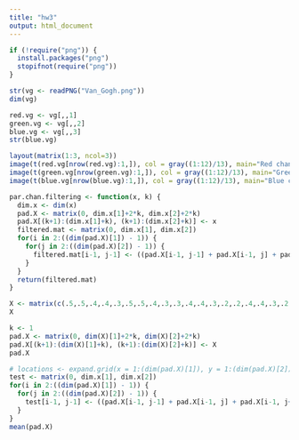 ```yaml
---
title: "hw3"
output: html_document
---
```


```r
if (!require("png")) {
  install.packages("png")
  stopifnot(require("png"))
}

str(vg <- readPNG("Van_Gogh.png"))
dim(vg)

red.vg <- vg[,,1]
green.vg <- vg[,,2]
blue.vg <- vg[,,3]
str(blue.vg)

layout(matrix(1:3, ncol=3))
image(t(red.vg[nrow(red.vg):1,]), col = gray((1:12)/13), main="Red channel")
image(t(green.vg[nrow(green.vg):1,]), col = gray((1:12)/13), main="Green channel")
image(t(blue.vg[nrow(blue.vg):1,]), col = gray((1:12)/13), main="Blue channel")
```

```r
par.chan.filtering <- function(x, k) {
  dim.x <- dim(x)
  pad.X <- matrix(0, dim.x[1]+2*k, dim.x[2]+2*k)
  pad.X[(k+1):(dim.x[1]+k), (k+1):(dim.x[2]+k)] <- x
  filtered.mat <- matrix(0, dim.x[1], dim.x[2])
  for(i in 2:((dim(pad.X)[1]) - 1)) {
    for(j in 2:((dim(pad.X)[2]) - 1)) {
      filtered.mat[i-1, j-1] <- ((pad.X[i-1, j-1] + pad.X[i-1, j] + pad.X[i-1, j+1] + pad.X[i, j-1] + pad.X[i, j] + pad.X[i, j+1] + pad.X[i+1, j-1] + pad.X[i+1, j] + pad.X[i+1, j+1])/9)
    }
  }
  return(filtered.mat)
}
```

```r
X <- matrix(c(.5,.5,.4,.4,.3,.5,.5,.4,.3,.3,.4,.4,.3,.2,.2,.4,.4,.3,.2,.1,.3,.3,.2,.2,.1), ncol=5)
X

k <- 1
pad.X <- matrix(0, dim(X)[1]+2*k, dim(X)[2]+2*k)
pad.X[(k+1):(dim(X)[1]+k), (k+1):(dim(X)[2]+k)] <- X
pad.X

# locations <- expand.grid(x = 1:(dim(pad.X)[1]), y = 1:(dim(pad.X)[2]))
test <- matrix(0, dim.x[1], dim.x[2])
for(i in 2:((dim(pad.X)[1]) - 1)) {
  for(j in 2:((dim(pad.X)[2]) - 1)) {
    test[i-1, j-1] <- ((pad.X[i-1, j-1] + pad.X[i-1, j] + pad.X[i-1, j+1] + pad.X[i, j-1] + pad.X[i, j] + pad.X[i, j+1] + pad.X[i+1, j-1] + pad.X[i+1, j] + pad.X[i+1, j+1])/9)
  }
}
mean(pad.X)
```
